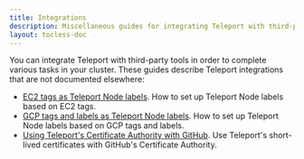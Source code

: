 ```yaml
---
title: Integrations
description: Miscellaneous guides for integrating Teleport with third-party tools.
layout: tocless-doc
---
```


You can integrate Teleport with third-party tools in order to complete various
tasks in your cluster. These guides describe Teleport integrations that are not
documented elsewhere:

  - [EC2 tags as Teleport Node labels](./guides/ec2-tags.mdx). How to set up
    Teleport Node labels based on EC2 tags.
  - [GCP tags and labels as Teleport Node labels](./guides/gcp-tags.mdx). How
    to set up Teleport Node labels based on GCP tags and labels.
  - [Using Teleport's Certificate Authority with
    GitHub](./guides/ssh-key-extensions.mdx). Use Teleport's short-lived
    certificates with GitHub's Certificate Authority.

